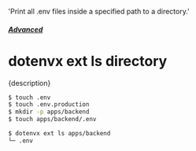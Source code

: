   'Print all .env files inside a specified path to a directory.'

##### [Advanced](/docs/advanced)
# dotenvx ext ls directory

<p className="lead">{description}</p>

```sh
$ touch .env
$ touch .env.production
$ mkdir -p apps/backend
$ touch apps/backend/.env

$ dotenvx ext ls apps/backend
└─ .env
```
